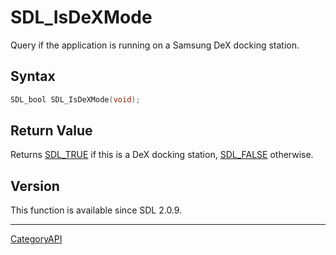 = SDL_IsDeXMode =

Query if the application is running on a Samsung DeX docking station.

== Syntax ==

<syntaxhighlight lang='c'>
SDL_bool SDL_IsDeXMode(void);
</syntaxhighlight>

== Return Value ==

Returns [[SDL_TRUE]] if this is a DeX docking station, [[SDL_FALSE]]
otherwise.

== Version ==

This function is available since SDL 2.0.9.

----
[[CategoryAPI]]


